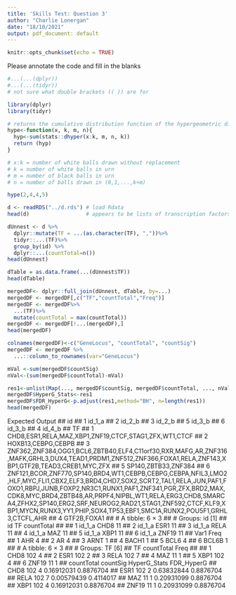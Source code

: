 ```yaml
---
title: 'Skills Test: Question 3'
author: "Charlie Lonergan"
date: "18/10/2021"
output: pdf_document: default
---
```


```r
knitr::opts_chunk$set(echo = TRUE)
```

Please annotate the code and fill in the blanks

```r
#...(...(dplyr))
#...(...(tidyr))
# not sure what double brackets (( )) are for

library(dplyr)
library(tidyr)
```

```r
# returns the cumulative distribution function of the hypergeometric distribution
hype<-function(x, k, m, n){
  hyp<-sum(stats::dhyper(x:k, m, n, k))
  return (hyp)
}

# x:k = number of white balls drawn without replacement
# k = number of white balls in urn
# m = number of black balls in urn
# n = number of balls drawn in (0,1,...,k+m)

hype(2,4,4,5)
```

```r
d <- readRDS("../d.rds") # load Rdata
head(d)                  # appears to be lists of transcription factors
```

```r
dUnnest <- d %>%
  dplyr::mutate(TF = ...(as.character(TF), ","))%>%
  tidyr::...(TF)%>%
  group_by(id) %>%
  dplyr::...(countTotal=n()) 
head(dUnnest)
```

```r
dTable = as.data.frame(...(dUnnest$TF))
head(dTable)
```

```r
mergedDF<- dplyr::full_join(dUnnest, dTable, by=...)
mergedDF <- mergedDF[,c("TF","countTotal","Freq")]
mergedDF <- mergedDF%>%
  ...(TF)%>%
  mutate(countTotal = max(countTotal))
mergedDF <- mergedDF[!...(mergedDF),]
head(mergedDF)
```

```r
colnames(mergedDF)<-c("GeneLocus", "countTotal", "countSig")
mergedDF <- mergedDF %>%
  ...::column_to_rownames(var="GeneLocus")

mVal <-sum(mergedDF$countSig)
nVal<-(sum(mergedDF$countTotal)-mVal)

res1<-unlist(Map(..., mergedDF$countSig, mergedDF$countTotal, ..., nVal))
mergedDF$HyperG_Stats<-res1
mergedDF$FDR_HyperG<-p.adjust(res1,method="BH", n=length(res1))
head(mergedDF)

```

Expected Output
##       id
## 1 id_1_a
## 2 id_2_b
## 3 id_2_b
## 5 id_3_b
## 6 id_3_b
## 4 id_4_b
##                                                                                                                                                                                                                                                                                                                                                                                                 TF
## 1                                                                                                                                                                                                                                                                                                                                            CHD8,ESR1,RELA,MAZ,XBP1,ZNF19,CTCF,STAG1,ZFX,WT1,CTCF
## 2                                                                                                                                                                                                                                                                                                                                                                               HOXB13,CEBPG,CEBPB
## 3                                                                                                                                                                                                                                       ZNF362,ZNF384,OGG1,BCL6,ZBTB40,ELF4,C11orf30,RXR,MAFG,AR,ZNF316,MAFK,GRHL3,DUX4,TEAD1,PRDM1,ZNF512,ZNF366,FOXA1,RELA,ZNF143,XBP1,GTF2B,TEAD3,CREB1,MYC,ZFX
## 5                                                                                                                                                                                                                                                                                                                                                                              SP140,ZBTB33,ZNF384
## 6 ZNF121,BCOR,ZNF770,SP140,BRD4,WT1,CEBPB,CEBPG,CEBPA,NFIL3,LMO2,HLF,MYC,FLI1,CBX2,ELF3,BRD4,CHD7,SOX2,SCRT2,TAL1,RELA,JUN,PAF1,FOXO1,RBPJ,JUNB,FOXP2,NR3C1,RUNX1,PAF1,ZNF341,PGR,ZFX,BRD2,MAX,CDK8,MYC,BRD4,ZBTB48,AR,PRPF4,NIPBL,WT1,RELA,ERG3,CHD8,SMARCA4,ZFHX2,SP140,ERG2,SRF,NEUROG2,RAD21,STAG1,ZNF592,CTCF,KLF9,XBP1,MYCN,RUNX3,YY1,PHIP,SOX4,TP53,EBF1,SMC1A,RUNX2,POU5F1,GRHL3,CTCFL,AHR
## 4                                                                                                                                                                                                                                                                                                                                                                                      GTF2B,FOXA1
## # A tibble: 6 × 3
## # Groups:   id [1]
##   id     TF    countTotal
##   <chr>  <chr>      <int>
## 1 id_1_a CHD8          11
## 2 id_1_a ESR1          11
## 3 id_1_a RELA          11
## 4 id_1_a MAZ           11
## 5 id_1_a XBP1          11
## 6 id_1_a ZNF19         11
##    Var1 Freq
## 1   AHR    4
## 2    AR    4
## 3  ARNT    1
## 4 BACH1    1
## 5  BCL6    4
## 6 BCL6B    1
## # A tibble: 6 × 3
## # Groups:   TF [6]
##   TF    countTotal  Freq
##   <chr>      <int> <int>
## 1 CHD8         102     4
## 2 ESR1         102     2
## 3 RELA         102     7
## 4 MAZ           11     1
## 5 XBP1         102     4
## 6 ZNF19         11     1
##       countTotal countSig HyperG_Stats FDR_HyperG
## CHD8         102        4   0.16912031  0.8876704
## ESR1         102        2   0.63832844  0.8876704
## RELA         102        7   0.00579439  0.4114017
## MAZ           11        1   0.20931099  0.8876704
## XBP1         102        4   0.16912031  0.8876704
## ZNF19         11        1   0.20931099  0.8876704





















